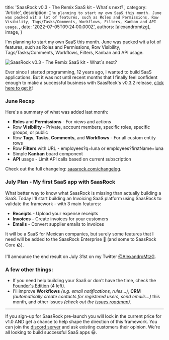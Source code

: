 
  title: 'SaasRock v0.3 - The Remix SaaS kit - What´s next?',
  category: 'Article',
  description: `I'm planning to start my own SaaS this month. June was packed wit a lot of features, such as Roles and Permissions, Row Visibility, Tags/Tasks/Comments, Workflows, Filters, Kanban and API usage.`,
  date: '2022-07-05T09:24:00.000Z',
  authors: [alexandromtzg],
  image,
}

I'm planning to start my own SaaS this month. June was packed wit a lot of features, such as Roles and Permissions, Row Visibility, Tags/Tasks/Comments, Workflows, Filters, Kanban and API usage.

<img
  src={image}
  class="shadow-2xl border border-gray-100 rounded-lg"
  alt="SaasRock v0.3 - The Remix SaaS kit - What´s next?"
/>

<!--more-->

Ever since I started programming, 12 years ago, I wanted to build SaaS applications. But it was not until recent months that I finally feel confident enough to make a successful business with SaasRock's v0.3.2 release, [click here to get it](https://alexandromg.gumroad.com/l/SaasRock)!

### June Recap

Here's a summary of what was added last month:

- **Roles** and **Permissions** - For views and actions
- Row **Visibility** - Private, account members, specific roles, specific groups, or public
- Row **Tags**, **Tasks**, **Comments**, and **Workflows** - For all custom entity rows
- Row **Filters** with URL - employees?q=luna or employees?firstName=luna
- Simple **Kanban** board component
- **API** usage - Limit API calls based on current subscription

Check out the full changelog: [saasrock.com/changelog](https://saasrock.com/changelog).

### July Plan - My first SaaS app with SaasRock

What better way to know what SaasRock is missing than actually building a SaaS. Today I'll start building an Invoicing SaaS platform using SaasRock to validate the framework - with 3 main features:

- **Receipts** - Upload your expense receipts
- **Invoices** - Create invoices for your customers
- **Emails** - Convert supplier emails to invoices

It will be a SaaS for Mexican companies, but surely some features that I need will be added to the SaasRock Enterprise 🚀 (and some to SaasRock Core 🪨).

I'll announce the end result on July 31st on my Twitter [@AlexandroMtzG](https://twitter.com/AlexandroMtzG).

### A few other things:

- If you need help building your SaaS or don't have the time, check the [Founder's Edition](https://alexandromg.gumroad.com/l/SaasRockDevelopment) (4 left).
- I'll improve **Workflows** _(e.g. email notifications, rules...)_, **CRM** _(automatically create contacts for registered users, send emails...)_ this month, and other issues _(check out the [issues roadmap](https://saasrock.com/docs/roadmap))_.

---

If you sign-up for SaasRock pre-launch you will lock in the current price for v1.0 AND get a chance to help shape the direction of this framework. You can join the [discord server](https://discord.gg/KMkjU2BFn9) and ask existing customers their opinion. We're all looking to build successful SaaS apps 😀.
